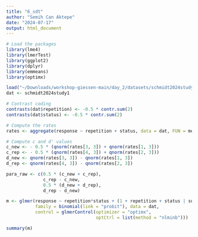 ```yaml
---
title: "6_sdt"
author: "Semih Can Aktepe"
date: "2024-07-17"
output: html_document
---
```


```r
# Load the packages
library(lme4)
library(lmerTest)
library(ggplot2)
library(dplyr)
library(emmeans)
library(optimx)
```

```r
load("~/Downloads/workshop-giessen-main/day_2/datasets/schmidt2024study1.Rda")
dat <- schmidt2024study1
```

```r
# Contrast coding
contrasts(dat$repetition) <- -0.5 * contr.sum(2)
contrasts(dat$status) <- -0.5 * contr.sum(2)
```

```r
# Compute the rates
rates <- aggregate(response ~ repetition + status, data = dat, FUN = mean)
```

```r
# Compute c and d' values
c_new <- - 0.5 * (qnorm(rates[3, 3]) + qnorm(rates[1, 3]))
c_rep <- - 0.5 * (qnorm(rates[4, 3]) + qnorm(rates[2, 3]))
d_new <- qnorm(rates[3, 3]) - qnorm(rates[1, 3])
d_rep <- qnorm(rates[4, 3]) - qnorm(rates[2, 3])
```

```r
para_raw <- c(0.5 * (c_new + c_rep),
              c_rep - c_new,
              0.5 * (d_new + d_rep),
              d_rep - d_new)
```

```r
m <- glmer(response ~ repetition*status + (1 + repetition + status | subject) + (1 | statement),
           family = binomial(link = "probit"), data = dat,
           control = glmerControl(optimizer = "optimx",
                                  optCtrl = list(method = "nlminb")))

summary(m)
```
